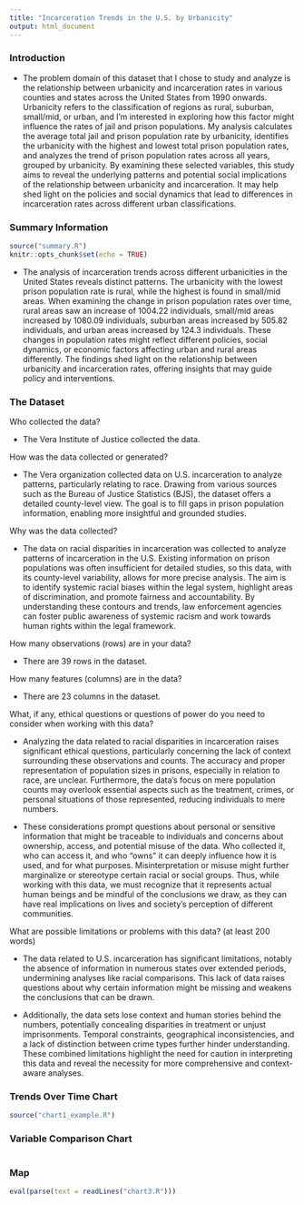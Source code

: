 ```yaml
---
title: "Incarceration Trends in the U.S. by Urbanicity"
output: html_document
---
```


### Introduction

- The problem domain of this dataset that I chose to study and analyze is the relationship between urbanicity and incarceration rates in various counties and states across the United States from 1990 onwards. Urbanicity refers to the classification of regions as rural, suburban, small/mid, or urban, and I'm interested in exploring how this factor might influence the rates of jail and prison populations. My analysis calculates the average total jail and prison population rate by urbanicity, identifies the urbanicity with the highest and lowest total prison population rates, and analyzes the trend of prison population rates across all years, grouped by urbanicity. By examining these selected variables, this study aims to reveal the underlying patterns and potential social implications of the relationship between urbanicity and incarceration. It may help shed light on the policies and social dynamics that lead to differences in incarceration rates across different urban classifications.


### Summary Information

```r
source("summary.R")
knitr::opts_chunk$set(echo = TRUE)
```

- The analysis of incarceration trends across different urbanicities in the United States reveals distinct patterns. The urbanicity with the lowest prison population rate is rural, while the highest is found in small/mid areas. When examining the change in prison population rates over time, rural areas saw an increase of 1004.22 individuals, small/mid areas increased by 1080.09 individuals, suburban areas increased by 505.82 individuals, and urban areas increased by 124.3 individuals. These changes in population rates might reflect different policies, social dynamics, or economic factors affecting urban and rural areas differently. The findings shed light on the relationship between urbanicity and incarceration rates, offering insights that may guide policy and interventions.
 
### The Dataset

Who collected the data?  

- The Vera Institute of Justice collected the data. 

How was the data collected or generated?  

- The Vera organization collected data on U.S. incarceration to analyze patterns, particularly relating to race. Drawing from various sources such as the Bureau of Justice Statistics (BJS), the dataset offers a detailed county-level view. The goal is to fill gaps in prison population information, enabling more insightful and grounded studies.

Why was the data collected?  

- The data on racial disparities in incarceration was collected to analyze patterns of incarceration in the U.S. Existing information on prison populations was often insufficient for detailed studies, so this data, with its county-level variability, allows for more precise analysis. The aim is to identify systemic racial biases within the legal system, highlight areas of discrimination, and promote fairness and accountability. By understanding these contours and trends, law enforcement agencies can foster public awareness of systemic racism and work towards human rights within the legal framework.

How many observations (rows) are in your data? 

- There are 39 rows in the dataset. 

How many features (columns) are in the data?  

- There are 23 columns in the dataset. 

What, if any, ethical questions or questions of power do you need to consider when working with this data?  

- Analyzing the data related to racial disparities in incarceration raises significant ethical questions, particularly concerning the lack of context surrounding these observations and counts. The accuracy and proper representation of population sizes in prisons, especially in relation to race, are unclear. Furthermore, the data's focus on mere population counts may overlook essential aspects such as the treatment, crimes, or personal situations of those represented, reducing individuals to mere numbers.

- These considerations prompt questions about personal or sensitive information that might be traceable to individuals and concerns about ownership, access, and potential misuse of the data. Who collected it, who can access it, and who "owns" it can deeply influence how it is used, and for what purposes. Misinterpretation or misuse might further marginalize or stereotype certain racial or social groups. Thus, while working with this data, we must recognize that it represents actual human beings and be mindful of the conclusions we draw, as they can have real implications on lives and society's perception of different communities.

What are possible limitations or problems with this data?   (at least 200 words)

- The data related to U.S. incarceration has significant limitations, notably the absence of information in numerous states over extended periods, undermining analyses like racial comparisons. This lack of data raises questions about why certain information might be missing and weakens the conclusions that can be drawn.

- Additionally, the data sets lose context and human stories behind the numbers, potentially concealing disparities in treatment or unjust imprisonments. Temporal constraints, geographical inconsistencies, and a lack of distinction between crime types further hinder understanding. These combined limitations highlight the need for caution in interpreting this data and reveal the necessity for more comprehensive and context-aware analyses.

### Trends Over Time Chart
```r
source("chart1_example.R")
```

### Variable Comparison Chart

```r
```
### Map
```r
eval(parse(text = readLines("chart3.R")))
```